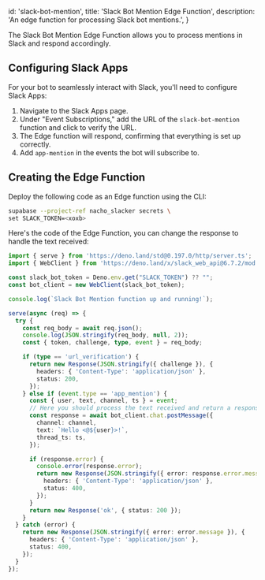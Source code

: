 
  id: 'slack-bot-mention',
  title: 'Slack Bot Mention Edge Function',
  description: 'An edge function for processing Slack bot mentions.',
}

The Slack Bot Mention Edge Function allows you to process mentions in Slack and respond accordingly.

## Configuring Slack Apps

For your bot to seamlessly interact with Slack, you'll need to configure Slack Apps:

1. Navigate to the Slack Apps page.
1. Under "Event Subscriptions," add the URL of the `slack-bot-mention` function and click to verify the URL.
1. The Edge function will respond, confirming that everything is set up correctly.
1. Add `app-mention` in the events the bot will subscribe to.

## Creating the Edge Function

Deploy the following code as an Edge function using the CLI:

```bash
supabase --project-ref nacho_slacker secrets \
set SLACK_TOKEN=<xoxb>
```

Here's the code of the Edge Function, you can change the response to handle the text received:

```ts index.ts
import { serve } from 'https://deno.land/std@0.197.0/http/server.ts';
import { WebClient } from 'https://deno.land/x/slack_web_api@6.7.2/mod.js';

const slack_bot_token = Deno.env.get("SLACK_TOKEN") ?? "";
const bot_client = new WebClient(slack_bot_token);

console.log(`Slack Bot Mention function up and running!`);

serve(async (req) => {
  try {
    const req_body = await req.json();
    console.log(JSON.stringify(req_body, null, 2));
    const { token, challenge, type, event } = req_body;

    if (type == 'url_verification') {
      return new Response(JSON.stringify({ challenge }), {
        headers: { 'Content-Type': 'application/json' },
        status: 200,
      });
    } else if (event.type == 'app_mention') {
      const { user, text, channel, ts } = event;
      // Here you should process the text received and return a response:
      const response = await bot_client.chat.postMessage({
        channel: channel,
        text: `Hello <@${user}>!`,
        thread_ts: ts,
      });

      if (response.error) {
        console.error(response.error);
        return new Response(JSON.stringify({ error: response.error.message }), {
          headers: { 'Content-Type': 'application/json' },
          status: 400,
        });
      }
      return new Response('ok', { status: 200 });
    }
  } catch (error) {
    return new Response(JSON.stringify({ error: error.message }), {
      headers: { 'Content-Type': 'application/json' },
      status: 400,
    });
  }
});
```


